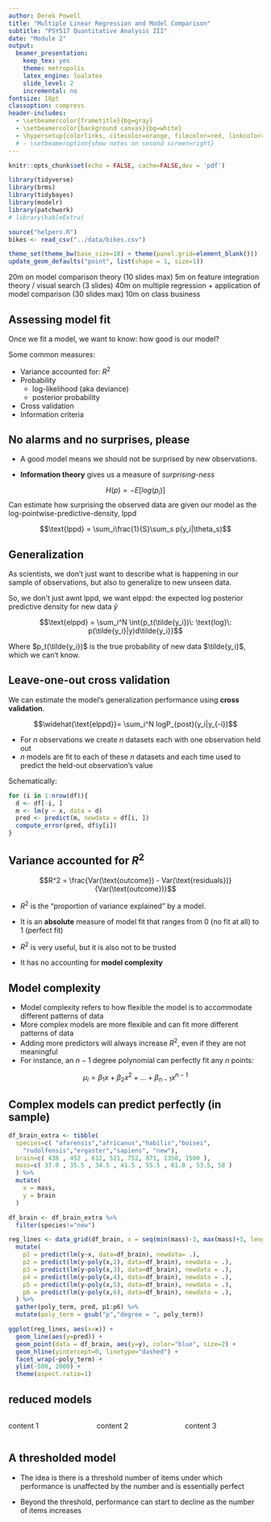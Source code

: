 ```yaml
---
author: Derek Powell
title: "Multiple Linear Regression and Model Comparison"
subtitle: "PSY517 Quantitative Analysis III"
date: "Module 2"
output:
  beamer_presentation:
    keep_tex: yes
    theme: metropolis
    latex_engine: lualatex
    slide_level: 2
    incremental: no
fontsize: 10pt
classoption: compress
header-includes:
  - \setbeamercolor{frametitle}{bg=gray}
  - \setbeamercolor{background canvas}{bg=white}
  - \hypersetup{colorlinks, citecolor=orange, filecolor=red, linkcolor=brown, urlcolor=blue}
  # - \setbeameroption{show notes on second screen=right}
---
```


```r
knitr::opts_chunk$set(echo = FALSE, cache=FALSE,dev = 'pdf')

library(tidyverse)
library(brms)
library(tidybayes)
library(modelr)
library(patchwork)
# library(kableExtra)

source("helpers.R")
bikes <- read_csv("../data/bikes.csv")

theme_set(theme_bw(base_size=10) + theme(panel.grid=element_blank()))
update_geom_defaults("point", list(shape = 1, size=1))
```

::: notes
20m on model comparison theory (10 slides max)
5m on feature integration theory / visual search (3 slides)
40m on multiple regression + application of model comparison (30 slides max)
10m on class business
:::

## Assessing model fit

Once we fit a model, we want to know: how good is our model?

Some common measures:

- Variance accounted for: $R^2$
- Probability
  - log-likelihood (aka deviance)
  - posterior probability 
- Cross validation
- Information criteria

## No alarms and no surprises, please

- A good model means we should not be surprised by new observations.

- __Information theory__ gives us a measure of _surprising-ness_

$$H(p) = -E[log(p_i)]$$
Can estimate how surprising the observed data are given our model as the log-pointwise-predictive-density, $\text{lppd}$

$$\text{lppd} = \sum_i\frac{1}{S}\sum_s p(y_i|\theta_s)$$

## Generalization

As scientists, we don't just want to describe what is happening in our sample of observations, but also to generalize to new unseen data.

So, we don't just awnt $\text{lppd}$, we want $\text{elppd}$: the expected log posterior predictive density for new data $\tilde{y}$

$$\text{elppd} = \sum_i^N \int{p_t(\tilde{y_i})\: \text{log}\: p(\tilde{y_i}|y)d\tilde{y_i}}$$

Where $p_t(\tilde{y_i})$ is the true probability of new data $\tilde{y_i}$, which we can't know.

## Leave-one-out cross validation

We can estimate the model's generalization performance using __cross validation__.

$$\widehat{\text{elppd}}= \sum_i^N logP_{post}(y_i|y_{-i})$$

- For $n$ observations we create $n$ datasets each with one observation held out
- $n$ models are fit to each of these $n$ datasets and each time used to predict the held-out observation's value

Schematically:

\small
```r
for (i in 1:nrow(df)){
  d <- df[-i, ]
  m <- lm(y ~ x, data = d)
  pred <- predict(m, newdata = df[i, ])
  compute_error(pred, df$y[i])
}
```
\normalsize

## Variance accounted for $R^2$ 

$$R^2 = \frac{Var(\text{outcome}) - Var(\text{residuals})}{Var(\text{outcome})}$$

- $R^2$ is the "proportion of variance explained" by a model.

- It is an __absolute__ measure of model fit that ranges from 0 (no fit at all) to 1 (perfect fit)

- $R^2$ is very useful, but it is also not to be trusted

- It has no accounting for __model complexity__

## Model complexity

- Model complexity refers to how flexible the model is to accommodate different patterns of data
- More complex models are more flexible and can fit more different patterns of data
- Adding more predictors will always increase $R^2$, even if they are not meaningful
- For instance, an $n-1$ degree polynomial can perfectly fit any $n$ points:

$$\mu_i = \beta_1x + \beta_2x^2 + ... + \beta_{n-1}x^{n-1}$$

## Complex models can predict perfectly (in sample)

```r
df_brain_extra <- tibble( 
  species=c( "afarensis","africanus","habilis","boisei",
    "rudolfensis","ergaster","sapiens", "new"),
  brain=c( 438 , 452 , 612, 521, 752, 871, 1350, 1500 ),
  mass=c( 37.0 , 35.5 , 34.5 , 41.5 , 55.5 , 61.0 , 53.5, 58 )
  ) %>% 
  mutate(
    x = mass,
    y = brain
  )

df_brain <- df_brain_extra %>% 
  filter(species!="new")

reg_lines <- data_grid(df_brain, x = seq(min(mass)-3, max(mass)+3, length.out=100)) %>% 
  mutate(
    p1 = predict(lm(y~x, data=df_brain), newdata= .),
    p2 = predict(lm(y~poly(x,2), data=df_brain), newdata = .),
    p3 = predict(lm(y~poly(x,3), data=df_brain), newdata = .),
    p4 = predict(lm(y~poly(x,4), data=df_brain), newdata = .),
    p5 = predict(lm(y~poly(x,5), data=df_brain), newdata = .),
    p6 = predict(lm(y~poly(x,6), data=df_brain), newdata = .),
  ) %>% 
  gather(poly_term, pred, p1:p6) %>% 
  mutate(poly_term = gsub("p","degree = ", poly_term))

ggplot(reg_lines, aes(x=x)) +
  geom_line(aes(y=pred)) +
  geom_point(data = df_brain, aes(y=y), color="blue", size=2) +
  geom_hline(yintercept=0, linetype="dashed") +
  facet_wrap(~poly_term) +
  ylim(-500, 2000) +
  theme(aspect.ratio=1)
```


## reduced models 

:::::::::::::: {.columns}
::: {.column width=30%}

content 1

:::
::: {.column width=30%}

content 2

:::
::: {.column width=30%}

content 3

:::
::::::::::::::

## A thresholded model

\begin{align*}
y_i &\sim Bernoulli(p_i) \\
p_i &= \text{logit}^{-1}( \beta_1 \text{under}_i + \beta_2 \text{over}_i + \beta_3 \text{over}_i \colon \text{true\_beans}_i )
\end{align*}

- The idea is there is a threshold number of items under which performance is unaffected by the number and is essentially perfect

- Beyond the threshold, performance can start to decline as the number of items increases
